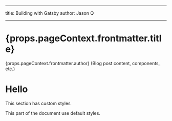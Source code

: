 
---

title: Building with Gatsby
author: Jason Q

---

<h1>{props.pageContext.frontmatter.title}</h1>

<span>{props.pageContext.frontmatter.author}</span>
(Blog post content, components, etc.)

<Layout>

# Hello

This section has custom styles

</Layout>

This part of the document use default styles.
